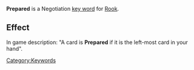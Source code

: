 '''Prepared''' is a Negotiation [[Key Words|key word]] for [[Rook]].

==Effect==
In game description: "A card is '''Prepared''' if it is the left-most card in your hand".

[[Category:Keywords]]